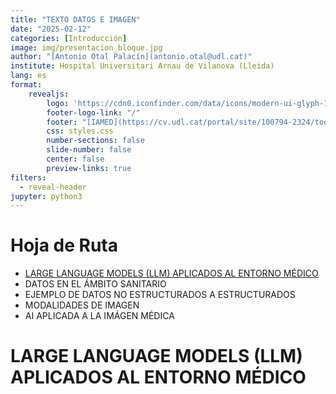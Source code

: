 ---
title: "TEXTO DATOS E IMAGEN"
date: "2025-02-12"
categories: [Introducción]
image: img/presentacion_bloque.jpg
author: "[Antonio Otal Palacín](antonio.otal@udl.cat)"
institute: Hospital Universitari Arnau de Vilanova (Lleida)
lang: es
format: 
    revealjs:
        logo: 'https://cdn0.iconfinder.com/data/icons/modern-ui-glyph-1/64/modern-ui-glyph-1-03-512.png'
        footer-logo-link: "/"
        footer: "[IAMED](https://cv.udl.cat/portal/site/100794-2324/tool/3d5c2c81-a50b-43ce-a0bf-ecbfd152350b)"
        css: styles.css
        number-sections: false
        slide-number: false
        center: false
        preview-links: true
filters:
  - reveal-header        
jupyter: python3   
---

# Hoja de Ruta
- [LARGE LANGUAGE MODELS (LLM) APLICADOS AL ENTORNO MÉDICO](/posts/Presentaciones/LLMs.html)
- DATOS EN EL ÁMBITO SANITARIO
- EJEMPLO DE DATOS NO ESTRUCTURADOS A ESTRUCTURADOS
- MODALIDADES DE IMAGEN
- AI APLICADA A LA IMÁGEN MÉDICA

# LARGE LANGUAGE MODELS (LLM) APLICADOS AL ENTORNO MÉDICO
